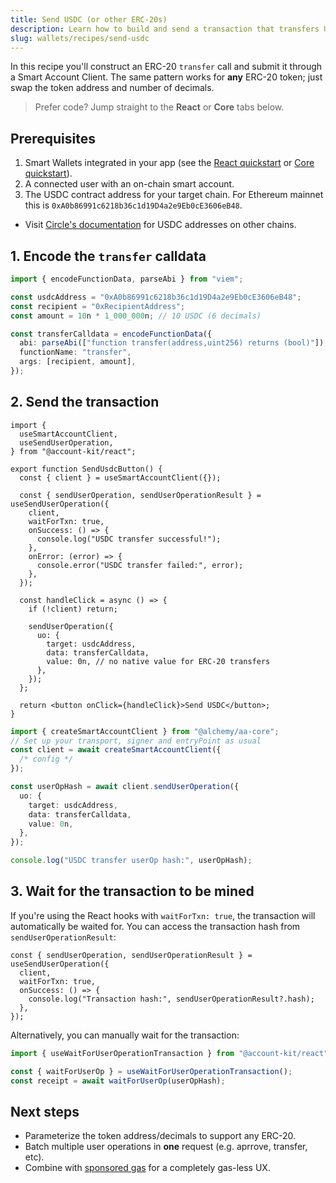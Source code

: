 ```yaml
---
title: Send USDC (or other ERC-20s)
description: Learn how to build and send a transaction that transfers USDC from a smart account using Smart Wallets.
slug: wallets/recipes/send-usdc
---
```


In this recipe you'll construct an ERC-20 `transfer` call and submit it through a Smart Account Client. The same pattern works for **any** ERC-20 token; just swap the token address and number of decimals.

> Prefer code? Jump straight to the **React** or **Core** tabs below.

## Prerequisites

1. Smart Wallets integrated in your app (see the [React quickstart](/wallets/react/quickstart) or [Core quickstart](/wallets/core/quickstart)).
2. A connected user with an on-chain smart account.
3. The USDC contract address for your target chain. For Ethereum mainnet this is `0xA0b86991c6218b36c1d19D4a2e9Eb0cE3606eB48`.

- Visit [Circle's documentation](https://developers.circle.com/stablecoins/usdc-contract-addresses) for USDC addresses on other chains.

## 1. Encode the `transfer` calldata

```ts
import { encodeFunctionData, parseAbi } from "viem";

const usdcAddress = "0xA0b86991c6218b36c1d19D4a2e9Eb0cE3606eB48";
const recipient = "0xRecipientAddress";
const amount = 10n * 1_000_000n; // 10 USDC (6 decimals)

const transferCalldata = encodeFunctionData({
  abi: parseAbi(["function transfer(address,uint256) returns (bool)"]),
  functionName: "transfer",
  args: [recipient, amount],
});
```

## 2. Send the transaction

<Tabs>
  <Tab title="React (hook)">

```tsx
import {
  useSmartAccountClient,
  useSendUserOperation,
} from "@account-kit/react";

export function SendUsdcButton() {
  const { client } = useSmartAccountClient({});

  const { sendUserOperation, sendUserOperationResult } = useSendUserOperation({
    client,
    waitForTxn: true,
    onSuccess: () => {
      console.log("USDC transfer successful!");
    },
    onError: (error) => {
      console.error("USDC transfer failed:", error);
    },
  });

  const handleClick = async () => {
    if (!client) return;

    sendUserOperation({
      uo: {
        target: usdcAddress,
        data: transferCalldata,
        value: 0n, // no native value for ERC-20 transfers
      },
    });
  };

  return <button onClick={handleClick}>Send USDC</button>;
}
```

  </Tab>
  <Tab title="Core (vanilla JS)">

```ts
import { createSmartAccountClient } from "@alchemy/aa-core";
// Set up your transport, signer and entryPoint as usual
const client = await createSmartAccountClient({
  /* config */
});

const userOpHash = await client.sendUserOperation({
  uo: {
    target: usdcAddress,
    data: transferCalldata,
    value: 0n,
  },
});

console.log("USDC transfer userOp hash:", userOpHash);
```

  </Tab>
</Tabs>

## 3. Wait for the transaction to be mined

If you're using the React hooks with `waitForTxn: true`, the transaction will automatically be waited for. You can access the transaction hash from `sendUserOperationResult`:

```tsx
const { sendUserOperation, sendUserOperationResult } = useSendUserOperation({
  client,
  waitForTxn: true,
  onSuccess: () => {
    console.log("Transaction hash:", sendUserOperationResult?.hash);
  },
});
```

Alternatively, you can manually wait for the transaction:

```ts
import { useWaitForUserOperationTransaction } from "@account-kit/react";

const { waitForUserOp } = useWaitForUserOperationTransaction();
const receipt = await waitForUserOp(userOpHash);
```

## Next steps

- Parameterize the token address/decimals to support any ERC-20.
- Batch multiple user operations in **one** request (e.g. aprrove, transfer, etc).
- Combine with [sponsored gas](/wallets/react/sponsor-gas) for a completely gas-less UX.
